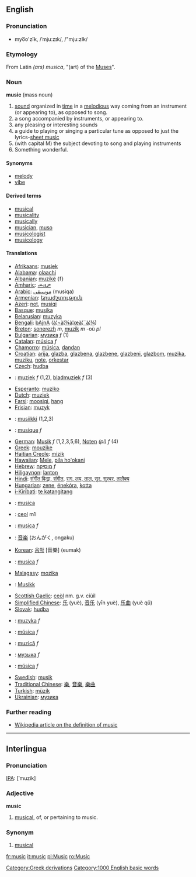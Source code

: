 {{wikipedia}}
==English==
===Pronunciation===
*myo͞o'zĭk, /ˈmjuːzɪk/, /"mju:zIk/

===Etymology===
From Latin ''(ars) musica'', "(art) of the [[Muse]]s".

===Noun===
'''music''' (mass noun)

# [[sound]] organized in [[time]] in a [[melodious]] way coming from an instrument (or appearing to), as opposed to song.
# a song accompanied by instruments, or appearing to.
# any pleasing or interesting sounds
# a guide to playing or singing a particular tune as opposed to just the lyrics-[[sheet music]]
# (with capital M) the subject devoting to song and playing instruments
# Something wonderful.

====Synonyms====
*[[melody]]
*[[vibe]]

====Derived terms====
*[[musical]]
*[[musicality]]
*[[musically]]
*[[musician]], [[muso]]
*[[musicologist]]
*[[musicology]]

====Translations====
*[[Afrikaans]]: [[musiek]]
*[[Alabama]]: [[olaachi]]
*[[Albanian]]: [[muzikë]] {f}
*[[Amharic]]: [[ሙዚቃ]]
*[[Arabic]]: [[موسيقى]] (musiqa)
*[[Armenian]]: [[երաժշտություն]]
*[[Azeri]]: [[not]], [[musiqi]]
*[[Basque]]: [[musika]]
*[[Belarusian]]: [[muzyka]]
*[[Bengali]]: [[bAjnA]] ([[à¦¬à¦¾à¦œà¦¨à¦¾]])
*[[Breton]]: [[sonerezh]] ''m'', [[muzik]] ''m'' -où ''pl''
*[[Bulgarian]]: [[музика]] ''f'' (1)
*[[Catalan]]: [[música]] ''f''
*[[Chamorro]]: [[música]], [[dandan]]
*[[Croatian]]: [[arija]], [[glazba]], [[glazbena]], [[glazbene]], [[glazbeni]], [[glazbom]], [[muzika]], [[muziku]], [[note]], [[orkestar]]
*[[Czech]]: [[hudba]]
*{{nl}}: [[muziek]] ''f'' (1,2), [[bladmuziek]] ''f'' (3)
*[[Esperanto]]: [[muziko]]
*[[Dutch]]: [[muziek]]
*[[Farsi]]: [[moosiqi]], [[hang]]
*[[Frisian]]: [[muzyk]]
*{{fi}}: [[musiikki]] (1,2,3)
*{{fr}}: [[musique]] ''f''
*[[German]]: [[Musik]] ''f'' (1,2,3,5,6), [[Noten]] ''(pl)'' ''f'' (4)
*[[Greek]]: [[mouzike]]
*[[Haitian Creole]]: [[mizik]]
*[[Hawaiian]]: [[Mele]], [[pila hoʻokani]]
*[[Hebrew]]: [[מוסיקה]] ''f''
*[[Hiligaynon]]: [[lanton]]
*[[Hindi]]: [[संगीत विद्या, संगीत]], [[राग, लय, ताल, सुर, सुस्वर, तालैक्य]]
*[[Hungarian]]: [[zene]], [[énekóra]], [[kotta]]
*[[i-Kiribati]]: [[te katangitang]]
*{{ia}}: [[musica]]
*{{ga}}: [[ceol]] m1
*{{it}}: [[musica]] ''f''
*{{ja}}: [[音楽]] (おんがく, ongaku)
*[[Korean]]: [[음악]] [音樂] (eumak)
*{{la}}: [[musica]] ''f''
*[[Malagasy]]: [[mozika]]
*{{no}}: [[Musikk]]
*[[Scottish Gaelic]]: [[ceòl]] nm. g.v. ciùil
*[[Simplified Chinese]]: [[乐]] (yuè), [[音乐]] (yīn yuè), [[乐曲]] (yuè qǔ)
*[[Slovak]]: [[hudba]]
*{{pl}}: [[muzyka]] ''f''
*{{pt}}: [[música]] ''f''
*{{ro}}: [[muzică]] ''f''
*{{ru}}: [[музыка]] ''f''
*{{es}}: [[música]] ''f''
*[[Swedish]]: [[musik]]
*[[Traditional Chinese]]: [[樂]], [[音樂]], [[樂曲]]
*[[Turkish]]: [[müzik]]
*[[Ukrainian]]: [[музика]]

===Further reading===
* [[w:definition of music|Wikipedia article on the definition of music]]

----

==Interlingua==

===Pronunciation===
[[IPA]]: [ˈmuzik]

===Adjective===
'''music'''

# [[musical]], of, or pertaining to music.

===Synonym===
#[[musical]]

[[Category:Greek derivations]]

[[fr:music]]
[[it:music]]
[[pl:Music]]
[[ro:Music]]
[[Category:1000 English basic words]]